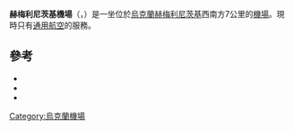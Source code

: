 {{Airport infobox
| airport_name     = 赫梅利尼茨基機場<br>Khmelnytskyi Airport
| nativename       = Міжнародний аеропорт "Хмельницький
| photo            = Airoport khmel.jpg
| photosize        = 250px
| caption          = 客運大樓
| IATA             = HMJ
| ICAO             = UKLH
<center>{{Location map|Ukraine|width=250|float=center
|caption=|mark=Airplane_silhouette.svg|marksize=10
|label=HMJ|position=right
|lat_deg=49|lat_min=21|lat_sec=36|lat_dir=N
|lon_deg=026|lon_min=56|lon_sec=0|lon_dir=E
}}<small>機場位置</small></center>
| FAA              = 
| LID              = 
| type             = 民用
| run by           = 赫梅利尼茨基機場KP
| city             = [[烏克蘭|烏克蘭]][[赫梅利尼茨基|赫梅利尼茨基]]
| distance_to_city =7公里
| location         = 烏克蘭赫梅利尼茨基
| elevation        = 1152英尺/351米
| hub              =
| opened           = 
| closed           = 
| coordinates      = {{Coord|49|21|36|N|026|56|0|E|type:airport|display=inline,title}}
| website          = [http://podilliaavia.com.ua/index.html http://podilliaavia.com.ua/index.html]
| runway1_heading  = 16/34
| runway1_feet     = 7,218
| runway1_meter    = 2,220
| runway1_surface  = [[混凝土|混凝土]]
| stat_year        = 2010
| stat_passenger   = 
| stat_cargo       = 
| stat_flight      = 
| stat1-header     = 
| stat1-data       =
| footnotes        = 
}}
'''赫梅利尼茨基機場'''（{{lang-ua|Міжнародний аеропорт "Хмельницький}}，{{airport codes|HMJ|UKLH}}）是一坐位於[[烏克蘭|烏克蘭]][[赫梅利尼茨基|赫梅利尼茨基]]西南方7公里的[[機場|機場]]。現時只有[[通用航空|通用航空]]的服務。

==參考==
* {{WAD|UKLH|source=[[DAFIF|DAFIF]]}}
* {{GCM|UKLH}}
* {{NWS-current|UKLH}}
{{航空小作品}}
{{烏克蘭機場}}
[[Category:烏克蘭機場|Category:烏克蘭機場]]
